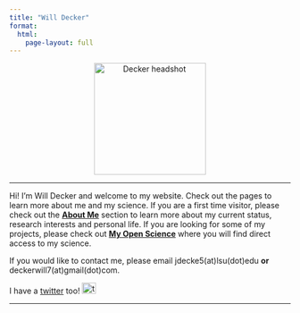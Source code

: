 ```yaml
---
title: "Will Decker"
format:
  html:
    page-layout: full
---
```


<center><a><img src="images/Headshot2.jpeg" alt="Decker headshot" width="200" class="headshot"/></a></center>

---

Hi! I'm Will Decker and welcome to my website. Check out the pages to learn more about me and my science. If you are a first time visitor, please check out the [**About Me**](https://w-decker.github.io/about.html) section to learn more about my current status, research interests and personal life. If you are looking for some of my projects, please check out [**My Open Science**](https://w-decker.github.io/mysci.html) where you will find direct access to my science.

If you would like to contact me, please email jdecke5(at)lsu(dot)edu **or** deckerwill7(at)gmail(dot)com.

<span class="twitter-statement">
    I have a <a href="https://twitter.com/jwilldecker">twitter</a> too!
    <img src="images/twitter.png" alt="twitter-logo" width="25" height="20" class="twitter-logo"/>
</span>


---